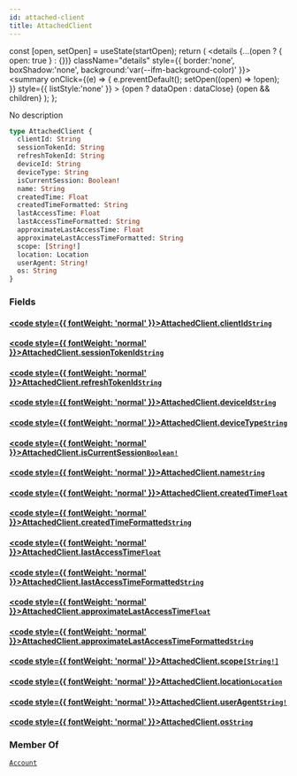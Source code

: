 ```yaml
---
id: attached-client
title: AttachedClient
---
```









  const [open, setOpen] = useState(startOpen);
  return (
    <details {...(open ? { open: true } : {})} className="details" style={{ border:'none', boxShadow:'none', background:'var(--ifm-background-color)' }}>
      <summary
        onClick={(e) => {
          e.preventDefault();
          setOpen((open) => !open);
        }}
        style={{ listStyle:'none' }}
      >
      {open ? dataOpen : dataClose}
      </summary>
      {open && children}
    </details>
  );
};








No description


```graphql
type AttachedClient {
  clientId: String
  sessionTokenId: String
  refreshTokenId: String
  deviceId: String
  deviceType: String
  isCurrentSession: Boolean!
  name: String
  createdTime: Float
  createdTimeFormatted: String
  lastAccessTime: Float
  lastAccessTimeFormatted: String
  approximateLastAccessTime: Float
  approximateLastAccessTimeFormatted: String
  scope: [String!]
  location: Location
  userAgent: String!
  os: String
}
```




### Fields

#### [<code style={{ fontWeight: 'normal' }}>AttachedClient.<b>clientId</b></code>](#)<Bullet />[`String`](/gql-api/types/scalars/string) <Badge class="badge badge--secondary" text="scalar"/> 
> 
> 
> 
> 

#### [<code style={{ fontWeight: 'normal' }}>AttachedClient.<b>sessionTokenId</b></code>](#)<Bullet />[`String`](/gql-api/types/scalars/string) <Badge class="badge badge--secondary" text="scalar"/> 
> 
> 
> 
> 

#### [<code style={{ fontWeight: 'normal' }}>AttachedClient.<b>refreshTokenId</b></code>](#)<Bullet />[`String`](/gql-api/types/scalars/string) <Badge class="badge badge--secondary" text="scalar"/> 
> 
> 
> 
> 

#### [<code style={{ fontWeight: 'normal' }}>AttachedClient.<b>deviceId</b></code>](#)<Bullet />[`String`](/gql-api/types/scalars/string) <Badge class="badge badge--secondary" text="scalar"/> 
> 
> 
> 
> 

#### [<code style={{ fontWeight: 'normal' }}>AttachedClient.<b>deviceType</b></code>](#)<Bullet />[`String`](/gql-api/types/scalars/string) <Badge class="badge badge--secondary" text="scalar"/> 
> 
> 
> 
> 

#### [<code style={{ fontWeight: 'normal' }}>AttachedClient.<b>isCurrentSession</b></code>](#)<Bullet />[`Boolean!`](/gql-api/types/scalars/boolean) <Badge class="badge badge--secondary" text="non-null"/> <Badge class="badge badge--secondary" text="scalar"/> 
> 
> 
> 
> 

#### [<code style={{ fontWeight: 'normal' }}>AttachedClient.<b>name</b></code>](#)<Bullet />[`String`](/gql-api/types/scalars/string) <Badge class="badge badge--secondary" text="scalar"/> 
> 
> 
> 
> 

#### [<code style={{ fontWeight: 'normal' }}>AttachedClient.<b>createdTime</b></code>](#)<Bullet />[`Float`](/gql-api/types/scalars/float) <Badge class="badge badge--secondary" text="scalar"/> 
> 
> 
> 
> 

#### [<code style={{ fontWeight: 'normal' }}>AttachedClient.<b>createdTimeFormatted</b></code>](#)<Bullet />[`String`](/gql-api/types/scalars/string) <Badge class="badge badge--secondary" text="scalar"/> 
> 
> 
> 
> 

#### [<code style={{ fontWeight: 'normal' }}>AttachedClient.<b>lastAccessTime</b></code>](#)<Bullet />[`Float`](/gql-api/types/scalars/float) <Badge class="badge badge--secondary" text="scalar"/> 
> 
> 
> 
> 

#### [<code style={{ fontWeight: 'normal' }}>AttachedClient.<b>lastAccessTimeFormatted</b></code>](#)<Bullet />[`String`](/gql-api/types/scalars/string) <Badge class="badge badge--secondary" text="scalar"/> 
> 
> 
> 
> 

#### [<code style={{ fontWeight: 'normal' }}>AttachedClient.<b>approximateLastAccessTime</b></code>](#)<Bullet />[`Float`](/gql-api/types/scalars/float) <Badge class="badge badge--secondary" text="scalar"/> 
> 
> 
> 
> 

#### [<code style={{ fontWeight: 'normal' }}>AttachedClient.<b>approximateLastAccessTimeFormatted</b></code>](#)<Bullet />[`String`](/gql-api/types/scalars/string) <Badge class="badge badge--secondary" text="scalar"/> 
> 
> 
> 
> 

#### [<code style={{ fontWeight: 'normal' }}>AttachedClient.<b>scope</b></code>](#)<Bullet />[`[String!]`](/gql-api/types/scalars/string) <Badge class="badge badge--secondary" text="list"/> <Badge class="badge badge--secondary" text="scalar"/> 
> 
> 
> 
> 

#### [<code style={{ fontWeight: 'normal' }}>AttachedClient.<b>location</b></code>](#)<Bullet />[`Location`](/gql-api/types/objects/location) <Badge class="badge badge--secondary" text="object"/> 
> 
> 
> 
> 

#### [<code style={{ fontWeight: 'normal' }}>AttachedClient.<b>userAgent</b></code>](#)<Bullet />[`String!`](/gql-api/types/scalars/string) <Badge class="badge badge--secondary" text="non-null"/> <Badge class="badge badge--secondary" text="scalar"/> 
> 
> 
> 
> 

#### [<code style={{ fontWeight: 'normal' }}>AttachedClient.<b>os</b></code>](#)<Bullet />[`String`](/gql-api/types/scalars/string) <Badge class="badge badge--secondary" text="scalar"/> 
> 
> 
> 
> 



### Member Of

[`Account`](/gql-api/types/objects/account)  <Badge class="badge badge--secondary" text="object"/>

